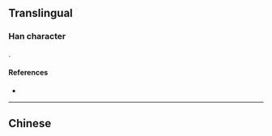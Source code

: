 {{character info/new}}
==Translingual==

===Han character===

{{Han compound|氵|隆|c1=s|c2=p|t1=river|ls=psc}}.

{{n-g|used in {{zh-l|永漋}}, a place name in Hubei.}}

{{Han char|rn=85|rad=水|as=12|sn=15|four=|canj=ENLM|ids=⿰氵隆}}

====References====
* {{Han ref|kx=0645.070|dkj=18217|hdz=31733.050|uh=6F0B|ud=28427}}

----

==Chinese==
{{zh-see|湰|a}}